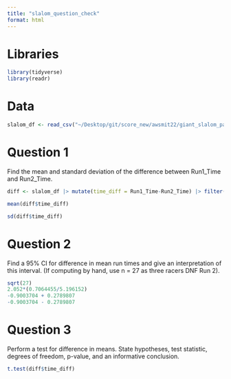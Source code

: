 ```yaml
---
title: "slalom_question_check"
format: html
---
```

# Libraries

```r
library(tidyverse)
library(readr)
```

# Data

```r
slalom_df <- read_csv("~/Desktop/git/score_new/awsmit22/giant_slalom_paired/module/Tremblant1.csv")
```

# Question 1

Find the mean and standard deviation of the difference between Run1_Time and Run2_Time. 

```r
diff <- slalom_df |> mutate(time_diff = Run1_Time-Run2_Time) |> filter(!is.na(time_diff))

mean(diff$time_diff)

sd(diff$time_diff)
```

# Question 2

Find a 95% CI for difference in mean run times and give an interpretation of this interval. (If computing by hand, use n = 27 as three racers DNF Run 2).

```r
sqrt(27)
2.052*(0.7064455/5.196152) 
-0.9003704 + 0.2789807
-0.9003704 - 0.2789807
```

# Question 3

Perform a test for difference in means. State hypotheses, test statistic, degrees of freedom, p-value, and an informative conclusion.

```r
t.test(diff$time_diff)
```





